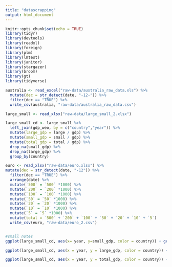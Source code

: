 ```yaml
---
title: "datascrapping"
output: html_document
---
```


```r
knitr::opts_chunk$set(echo = TRUE)
library(tidyr)
library(devtools)
library(readxl)
library(foreign)
library(plm)
library(lmtest)
library(janitor)
library(stargazer)
library(broom)
library(gt)
library(tidyverse)
```


```r
australia <- read_excel("raw-data/australia_raw_data.xls") %>%
  mutate(dec = str_detect(date, "-12-")) %>%
  filter(dec == "TRUE") %>%
  write_csv(australia, "raw-data/australia_raw_data.csv")

large_small <- read_xlsx("raw-data/large_small_2.xlsx")

large_small_cd <- large_small %>%
  left_join(gdp_weo, by = c("country","year")) %>%
  mutate(large_gdp = large / gdp) %>%
  mutate(small_gdp = small / gdp) %>%
  mutate(total_gdp = total / gdp) %>%
  drop_na(small_gdp) %>%
  drop_na(large_gdp) %>%
  group_by(country)

euro <- read_xlsx("raw-data/euro.xlsx") %>%
mutate(dec = str_detect(date, "-12")) %>%
  filter(dec == "TRUE") %>%
  arrange(date) %>%
  mutate(`500` = `500` *1000) %>%
  mutate(`200` = `200` *1000) %>%
  mutate(`100` = `100` *1000) %>%
  mutate(`50` = `50` *1000) %>%
  mutate(`20` = `20` *1000) %>%
  mutate(`10` = `10` *1000) %>%
  mutate(`5` = `5` *1000) %>%
  mutate(total = `500` + `200` + `100` + `50` + `20` + `10` + `5`)
  write_csv(euro, "raw-data/euro_2.csv")


#small notes
ggplot(large_small_cd, aes(x= year, y=small_gdp, color = country)) + geom_point() + geom_line() + labs(title = "Cash Demand as a Means of Payment Over Time", subtitle = "Declining Trends", x = "Year", y= "Value of Small Denomination Bills / GDP")

ggplot(large_small_cd, aes(x = year, y = large_gdp, color = country)) + geom_point() + geom_line() + labs(title = "Cash Demand as a Store of Value Over Time", subtitle = "Accelerating Trends", x = "Year", y= "Value of Small Denomination Bills / GDP")

ggplot(large_small_cd, aes(x = year, y = total_gdp, color = country)) + geom_point() + geom_line()


```

